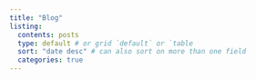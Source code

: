 ```yaml
---
title: "Blog"
listing: 
  contents: posts 
  type: default # or grid `default` or `table
  sort: "date desc" # can also sort on more than one field
  categories: true 
---
```

